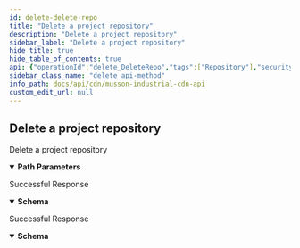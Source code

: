 ```yaml
---
id: delete-delete-repo
title: "Delete a project repository"
description: "Delete a project repository"
sidebar_label: "Delete a project repository"
hide_title: true
hide_table_of_contents: true
api: {"operationId":"delete_DeleteRepo","tags":["Repository"],"security":[{"bearerAuth":[]}],"parameters":[{"description":"The name of the repository. The name is not case sensitive.","required":true,"schema":{"type":"string","description":"The name of the repository. The name is not case sensitive."},"name":"repo","in":"path"}],"responses":{"200":{"description":"Successful Response","content":{"application/json":{"schema":{"type":"object","properties":{"success":{"type":"boolean","example":true},"data":{"type":"string","example":"repository deleted"}},"required":["success","data"]}}}},"409":{"description":"Successful Response","content":{"application/json":{"schema":{"type":"object","properties":{"success":{"type":"boolean","example":false},"error":{"type":"string","example":"repository does not exist"}},"required":["success","error"]}}}}},"description":"Delete a project repository","method":"delete","path":"/api/v1/repos/{repo}","servers":[{"url":"https://cdn.mussonindustrial.com","description":"Primary"}],"securitySchemes":{"bearerAuth":{"type":"http","scheme":"bearer","bearerFormat":"JWT","description":"API Key generated from /api/v1/auth"}},"info":{"title":"Musson Industrial CDN API","description":"API Access to Musson Industrial's CDN.","version":"1.0"},"postman":{"name":"Delete a project repository","description":{"type":"text/plain"},"url":{"path":["api","v1","repos",":repo"],"host":["{{baseUrl}}"],"query":[],"variable":[{"disabled":false,"description":{"content":"(Required) The name of the repository. The name is not case sensitive.","type":"text/plain"},"type":"any","value":"","key":"repo"}]},"header":[{"key":"Accept","value":"application/json"}],"method":"DELETE","auth":{"type":"bearer","bearer":[{"type":"any","value":"<Bearer Token>","key":"token"}]}}}
sidebar_class_name: "delete api-method"
info_path: docs/api/cdn/musson-industrial-cdn-api
custom_edit_url: null
---
```



## Delete a project repository



Delete a project repository

<details style={{"marginBottom":"1rem"}} data-collapsed={false} open={true}><summary style={{}}><strong>Path Parameters</strong></summary><div><ul><ParamsItem className={"paramsItem"} param={{"description":"The name of the repository. The name is not case sensitive.","required":true,"schema":{"type":"string","description":"The name of the repository. The name is not case sensitive."},"name":"repo","in":"path"}}></ParamsItem></ul></div></details><div><ApiTabs><TabItem label={"200"} value={"200"}><div>

Successful Response

</div><div><MimeTabs schemaType={"response"}><TabItem label={"application/json"} value={"application/json"}><SchemaTabs><TabItem label={"Schema"} value={"Schema"}><details style={{}} data-collapsed={false} open={true}><summary style={{"textAlign":"left"}}><strong>Schema</strong></summary><div style={{"textAlign":"left","marginLeft":"1rem"}}></div><ul style={{"marginLeft":"1rem"}}><SchemaItem collapsible={false} name={"success"} required={true} schemaName={"boolean"} qualifierMessage={undefined} schema={{"type":"boolean","example":true}}></SchemaItem><SchemaItem collapsible={false} name={"data"} required={true} schemaName={"string"} qualifierMessage={undefined} schema={{"type":"string","example":"repository deleted"}}></SchemaItem></ul></details></TabItem><TabItem label={"Example (from schema)"} value={"Example (from schema)"}><ResponseSamples responseExample={"{\n  \"success\": true,\n  \"data\": \"repository deleted\"\n}"} language={"json"}></ResponseSamples></TabItem></SchemaTabs></TabItem></MimeTabs></div></TabItem><TabItem label={"409"} value={"409"}><div>

Successful Response

</div><div><MimeTabs schemaType={"response"}><TabItem label={"application/json"} value={"application/json"}><SchemaTabs><TabItem label={"Schema"} value={"Schema"}><details style={{}} data-collapsed={false} open={true}><summary style={{"textAlign":"left"}}><strong>Schema</strong></summary><div style={{"textAlign":"left","marginLeft":"1rem"}}></div><ul style={{"marginLeft":"1rem"}}><SchemaItem collapsible={false} name={"success"} required={true} schemaName={"boolean"} qualifierMessage={undefined} schema={{"type":"boolean","example":false}}></SchemaItem><SchemaItem collapsible={false} name={"error"} required={true} schemaName={"string"} qualifierMessage={undefined} schema={{"type":"string","example":"repository does not exist"}}></SchemaItem></ul></details></TabItem><TabItem label={"Example (from schema)"} value={"Example (from schema)"}><ResponseSamples responseExample={"{\n  \"success\": false,\n  \"error\": \"repository does not exist\"\n}"} language={"json"}></ResponseSamples></TabItem></SchemaTabs></TabItem></MimeTabs></div></TabItem></ApiTabs></div>